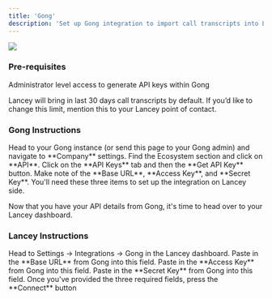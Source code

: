 ```yaml
---
title: 'Gong'
description: 'Set up Gong integration to import call transcripts into Lancey.'
---
```


![](https://cdn.brandfetch.io/idHyhmcKvT/theme/dark/logo.svg?k=bfHSJFAPEG)

### Pre-requisites

Administrator level access to generate API keys within Gong

<Note>Lancey will bring in last 30 days call transcripts by default. If you’d like to change this limit, mention this to your Lancey point of contact.</Note>

### Gong Instructions

<Steps>
  <Step title="Company Settings">
    Head to your Gong instance (or send this page to your Gong admin) and navigate to **Company** settings.
  </Step>

  <Step title="Ecosystem / API">
    Find the Ecosystem section and click on **API**.
  </Step>

  <Step title="API Keys">
    Click on the **API Keys** tab and then the **Get API Key** button.
  </Step>

  <Step title="Details">
    Make note of the **Base URL**, **Access Key**, and **Secret Key**. You'll need these three items to set up the integration on Lancey side.
  </Step>
</Steps>

Now that you have your API details from Gong, it's time to head over to your Lancey dashboard.

### Lancey Instructions

<Steps>
  <Step title="Finding Gong integration">
    Head to Settings  → Integrations → Gong in the Lancey dashboard.
  </Step>

  <Step title="API Url">
    Paste in the **Base URL** from Gong into this field.
  </Step>

  <Step title="Access Key">
    Paste in the **Access Key** from Gong into this field.
  </Step>

  <Step title="Access Key Secret">
    Paste in the **Secret Key** from Gong into this field.
  </Step>

  <Step title="Test connection">
    Once you've provided the three required fields, press the **Connect** button
  </Step>
</Steps>